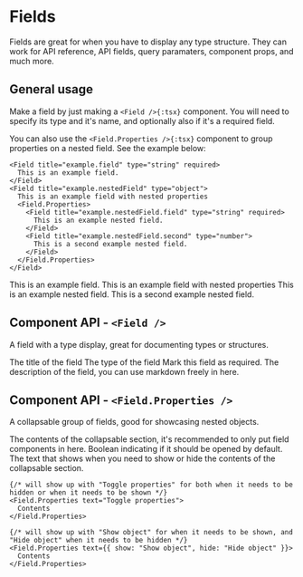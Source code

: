 # Fields

Fields are great for when you have to display any type structure.
They can work for API reference, API fields, query paramaters, component props, and much more.


## General usage

Make a field by just making a `<Field />{:tsx}` component. You will need to specify its type and it's name, and optionally also if it's a required field.

You can also use the `<Field.Properties />{:tsx}` component to group properties on a nested field. See the example below:

````tsx
<Field title="example.field" type="string" required>
  This is an example field.
</Field>
<Field title="example.nestedField" type="object">
  This is an example field with nested properties
  <Field.Properties>
    <Field title="example.nestedField.field" type="string" required>
      This is an example nested field.
    </Field>
    <Field title="example.nestedField.second" type="number">
      This is a second example nested field.
    </Field>
  </Field.Properties>
</Field>
````

<Field title="example.field" type="string" required>
  This is an example field.
</Field>
<Field title="example.nestedField" type="object">
  This is an example field with nested properties
  <Field.Properties>
    <Field title="example.nestedField.field" type="string" required>
      This is an example nested field.
    </Field>
    <Field title="example.nestedField.second" type="number">
      This is a second example nested field.
    </Field>
  </Field.Properties>
</Field>


## Component API - `<Field />`

A field with a type display, great for documenting types or structures.

<Field title="title" type="string">
  The title of the field
</Field>
<Field title="type" type="string">
  The type of the field
</Field>
<Field title="required" type="boolean">
  Mark this field as required.
</Field>
<Field title="children" type="any">
  The description of the field, you can use markdown freely in here.
</Field>


## Component API - `<Field.Properties />`

A collapsable group of fields, good for showcasing nested objects.

<Field title="children" type="any">
  The contents of the collapsable section, it's recommended to only put field components in here.
</Field>
<Field title="defaultOpen" type="boolean">
  Boolean indicating if it should be opened by default.
</Field>
<Field title="text" type="string | { show: string, hide: string }">
  The text that shows when you need to show or hide the contents of the collapsable section.

  ```tsx title="example"
  {/* will show up with "Toggle properties" for both when it needs to be hidden or when it needs to be shown */}
  <Field.Properties text="Toggle properties">
    Contents
  </Field.Properties>

  {/* will show up with "Show object" for when it needs to be shown, and "Hide object" when it needs to be hidden */}
  <Field.Properties text={{ show: "Show object", hide: "Hide object" }}>
    Contents
  </Field.Properties>
  ```
</Field>
